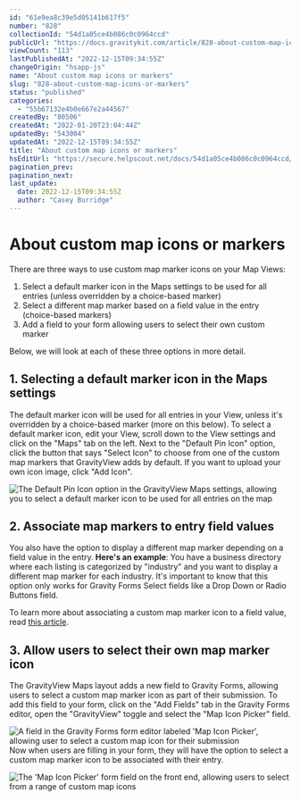 ```yaml
---
id: "61e9ea8c39e5d05141b617f5"
number: "828"
collectionId: "54d1a05ce4b086c0c0964ccd"
publicUrl: "https://docs.gravitykit.com/article/828-about-custom-map-icons-or-markers"
viewCount: "113"
lastPublishedAt: "2022-12-15T09:34:55Z"
changeOrigin: "hsapp-js"
name: "About custom map icons or markers"
slug: "828-about-custom-map-icons-or-markers"
status: "published"
categories: 
  - "55b67132e4b0e667e2a44567"
createdBy: "80506"
createdAt: "2022-01-20T23:04:44Z"
updatedBy: "543004"
updatedAt: "2022-12-15T09:34:55Z"
title: "About custom map icons or markers"
hsEditUrl: "https://secure.helpscout.net/docs/54d1a05ce4b086c0c0964ccd/article/61e9ea8c39e5d05141b617f5"
pagination_prev: 
pagination_next: 
last_update:
  date: 2022-12-15T09:34:55Z
  author: "Casey Burridge"
---
```


# About custom map icons or markers

There are three ways to use custom map marker icons on your Map Views:

1. Select a default marker icon in the Maps settings to be used for all entries (unless overridden by a choice-based marker)
2. Select a different map marker based on a field value in the entry (choice-based markers)
3. Add a field to your form allowing users to select their own custom marker

Below, we will look at each of these three options in more detail.

## 1. Selecting a default marker icon in the Maps settings

The default marker icon will be used for all entries in your View, unless it's overridden by a choice-based marker (more on this below). To select a default marker icon, edit your View, scroll down to the View settings and click on the "Maps" tab on the left. Next to the "Default Pin Icon" option, click the button that says "Select Icon" to choose from one of the custom map markers that GravityView adds by default. If you want to upload your own icon image, click "Add Icon".

![The Default Pin Icon option in the GravityView Maps settings, allowing you to select a default marker icon to be used for all entries on the map](https://s3.amazonaws.com/helpscout.net/docs/assets/54c58489e4b051242988532c/images/639ae2ebce7c3c61d800bf69/file-o3CnV7StJ7.png)

## 2. Associate map markers to entry field values

You also have the option to display a different map marker depending on a field value in the entry. **Here's an example**: You have a business directory where each listing is categorized by "industry" and you want to display a different map marker for each industry. It's important to know that this option only works for Gravity Forms Select fields like a Drop Down or Radio Buttons field.

To learn more about associating a custom map marker icon to a field value, read [this article](https://docs.gravitykit.com/article/889-associating-a-custom-map-pin-icon-marker-with-a-field-value).

## 3. Allow users to select their own map marker icon

The GravityView Maps layout adds a new field to Gravity Forms, allowing users to select a custom map marker icon as part of their submission. To add this field to your form, click on the "Add Fields" tab in the Gravity Forms editor, open the "GravityView" toggle and select the "Map Icon Picker" field.

![A field in the Gravity Forms form editor labeled 'Map Icon Picker', allowing user to select a custom map icon for their submission](https://s3.amazonaws.com/helpscout.net/docs/assets/54c58489e4b051242988532c/images/639ae7c72f4b24149dcb3b54/file-VuCmVt7m3o.png)Now when users are filling in your form, they will have the option to select a custom map marker icon to be associated with their entry.

![The 'Map Icon Picker' form field on the front end, allowing users to select from a range of custom map icons](https://s3.amazonaws.com/helpscout.net/docs/assets/54c58489e4b051242988532c/images/639ae847ce7c3c61d800bf70/file-yvxanq67XB.png)